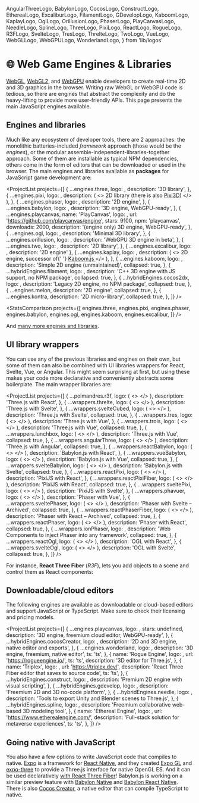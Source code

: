   AngularThreeLogo,
  BabylonLogo,
  CocosLogo,
  ConstructLogo,
  EtherealLogo,
  ExcaliburLogo,
  FilamentLogo,
  GDevelopLogo,
  KaboomLogo,
  KaplayLogo,
  OglLogo,
  OrillusionLogo,
  PhaserLogo,
  PlayCanvasLogo,
  NeedleLogo,
  SplineLogo,
  ThreeLogo,
  PixiLogo,
  ReactLogo,
  RogueLogo,
  R3FLogo,
  SvelteLogo,
  TresLogo,
  ThrelteLogo,
  TwoLogo,
  VueLogo,
  WebGLLogo,
  WebGPULogo,
  WonderlandLogo,
} from 'lib/logos'

# 🌐 Web Game Engines & Libraries

<NoBulletListStyles />
<IconsInTitlesStyles />

<WebGLLogo /> [WebGL](https://developer.mozilla.org/en-US/docs/Web/API/WebGL_API),
[WebGL2](https://webgl2fundamentals.org/webgl/lessons/webgl2-whats-new.html),
and <WebGPULogo /> [WebGPU](https://developer.chrome.com/en/docs/web-platform/webgpu/) enable
developers to create real-time 2D and 3D graphics in the browser. Writing raw WebGL or WebGPU code
is tedious, so there are engines that abstract the complexity and do the heavy-lifting to provide
more user-friendly APIs. This page presents the main JavaScript engines available.

## Engines and libraries

Much like any ecosystem of developer tools, there are 2 approaches: the monolithic batteries-included _framework_ approach (those would be the _engines_), or the modular assemble-independent-libraries-together approach. Some of them are installable as typical NPM dependencies, others come in the form of editors that can be downloaded or used in the browser. The main engines and libraries available as **packages** for JavaScript game development are:

<ProjectList
  projects={[
    {
      ...engines.three,
      logo: <ThreeLogo />,
      description: '3D library',
    },
    {
      ...engines.pixi,
      logo: <PixiLogo />,
      description: (
        <>
          2D library (there is also <a href="https://github.com/jnsmalm/pixi3d">Pixi3D</a>)
        </>
      ),
    },
    {
      ...engines.phaser,
      logo: <PhaserLogo />,
      description: '2D engine',
    },
    {
      ...engines.babylon,
      logo: <BabylonLogo />,
      description: '3D engine, WebGPU-ready',
    },
    {
      ...engines.playcanvas,
      name: 'PlayCanvas',
      logo: <PlayCanvasLogo />,
      url: 'https://github.com/playcanvas/engine',
      stars: 9100,
      npm: 'playcanvas',
      downloads: 2000,
      description: '(engine only) 3D engine, WebGPU-ready',
    },
    {
      ...engines.ogl,
      logo: <OglLogo />,
      description: 'Minimal 3D library',
    },
    {
      ...engines.orillusion,
      logo: <OrillusionLogo />,
      description: 'WebGPU 3D engine in beta',
    },
    {
      ...engines.two,
      logo: <TwoLogo />,
      description: '2D library',
    },
    { ...engines.excalibur, logo: <ExcaliburLogo />, description: '2D engine' },
    {
      ...engines.kaplay,
      logo: <KaplayLogo />,
      description: (
        <>
          2D engine, successor of{' '}
          <a href="https://kaboomjs.com/" target="_blank">
            Kaboom.js
          </a>
        </>
      ),
    },
    {
      ...engines.kaboom,
      logo: <KaboomLogo />,
      description: 'Simple 2D engine (unmaintained)',
      collapsed: true,
    },
    {
      ...hybridEngines.filament,
      logo: <FilamentLogo />,
      description: 'C++ 3D engine with JS support, no NPM package',
      collapsed: true,
    },
    {
      ...hybridEngines.cocos2dx,
      logo: <CocosLogo />,
      description: 'Legacy 2D engine, no NPM package',
      collapsed: true,
    },
    {
      ...engines.melon,
      description: '2D engine',
      collapsed: true,
    },
    {
      ...engines.kontra,
      description: '2D micro-library',
      collapsed: true,
    },
  ]}
/>

<StatsComparison
  projects={[
    engines.three,
    engines.pixi,
    engines.phaser,
    engines.babylon,
    engines.ogl,
    engines.kaboom,
    engines.excalibur,
  ]}
/>

And [many more engines and libraries](https://gist.github.com/dmnsgn/76878ba6903cf15789b712464875cfdc).

## UI library wrappers

You can use any of the previous libraries and engines on their own, but some of them can also be combined with UI libraries wrappers for React, Svelte, Vue, or Angular. This might seem surprising at first, but using these makes your code more declarative and conveniently abstracts some boilerplate. The main wrapper libraries are:

<ProjectList
  projects={[
    {
      ...poimandres.r3f,
      logo: (
        <>
          <ThreeLogo />
          <R3FLogo />
        </>
      ),
      description: 'Three.js with React',
    },
    {
      ...wrappers.threlte,
      logo: (
        <>
          <ThreeLogo />
          <ThrelteLogo />
        </>
      ),
      description: 'Three.js with Svelte',
    },
    {
      ...wrappers.svelteCubed,
      logo: (
        <>
          <ThreeLogo />
          <SvelteLogo />
        </>
      ),
      description: 'Three.js with Svelte',
      collapsed: true,
    },
    {
      ...wrappers.tres,
      logo: (
        <>
          <ThreeLogo />
          <TresLogo />
        </>
      ),
      description: 'Three.js with Vue',
    },
    {
      ...wrappers.trois,
      logo: (
        <>
          <ThreeLogo />
          <VueLogo />
        </>
      ),
      description: 'Three.js with Vue',
      collapsed: true,
    },
    {
      ...wrappers.lunchbox,
      logo: (
        <>
          <ThreeLogo />
          <VueLogo />
        </>
      ),
      description: 'Three.js with Vue',
      collapsed: true,
    },
    {
      ...wrappers.angularThree,
      logo: (
        <>
          <ThreeLogo />
          <AngularThreeLogo />
        </>
      ),
      description: 'Three.js with Angular',
      collapsed: true,
    },
    {
      ...wrappers.reactBabylon,
      logo: (
        <>
          <BabylonLogo />
          <ReactLogo />
        </>
      ),
      description: 'Babylon.js with React',
    },
    {
      ...wrappers.vueBabylon,
      logo: (
        <>
          <BabylonLogo />
          <VueLogo />
        </>
      ),
      description: 'Babylon.js with Vue',
      collapsed: true,
    },
    {
      ...wrappers.svelteBabylon,
      logo: (
        <>
          <BabylonLogo />
          <SvelteLogo />
        </>
      ),
      description: 'Babylon.js with Svelte',
      collapsed: true,
    },
    {
      ...wrappers.reactPixi,
      logo: (
        <>
          <PixiLogo />
          <ReactLogo />
        </>
      ),
      description: 'PixiJS with React',
    },
    {
      ...wrappers.reactPixiFiber,
      logo: (
        <>
          <PixiLogo />
          <ReactLogo />
        </>
      ),
      description: 'PixiJS with React',
      collapsed: true,
    },
    {
      ...wrappers.sveltePixi,
      logo: (
        <>
          <PixiLogo />
          <SvelteLogo />
        </>
      ),
      description: 'PixiJS with Svelte',
    },
    {
      ...wrappers.phavuer,
      logo: (
        <>
          <PhaserLogo />
          <VueLogo />
        </>
      ),
      description: 'Phaser with Vue',
    },
    {
      ...wrappers.sveltePhaser,
      logo: (
        <>
          <PhaserLogo />
          <SvelteLogo />
        </>
      ),
      description: 'Phaser with Svelte – Archived',
      collapsed: true,
    },
    {
      ...wrappers.reactPhaserFiber,
      logo: (
        <>
          <PhaserLogo />
          <ReactLogo />
        </>
      ),
      description: 'Phaser with React – Archived',
      collapsed: true,
    },
    {
      ...wrappers.reactPhaser,
      logo: (
        <>
          <PhaserLogo />
          <ReactLogo />
        </>
      ),
      description: 'Phaser with React',
      collapsed: true,
    },
    {
      ...wrappers.ionPhaser,
      logo: <PhaserLogo />,
      description: 'Web Components to inject Phaser into any framework',
      collapsed: true,
    },
    {
      ...wrappers.reactOgl,
      logo: (
        <>
          <OglLogo />
          <ReactLogo />
        </>
      ),
      description: 'OGL with React',
    },
    {
      ...wrappers.svelteOgl,
      logo: (
        <>
          <OglLogo />
          <SvelteLogo />
        </>
      ),
      description: 'OGL with Svelte',
      collapsed: true,
    },
  ]}
/>

For instance, **React Three Fiber** (_R3F_), lets you add objects to a scene and control them as React components:

<R3FSandpack />

## Downloadable/cloud editors

The following engines are available as downloadable or cloud-based editors and support JavaScript or TypeScript. Make sure to check their licensing and pricing models.

<ProjectList
  projects={[
    {
      ...engines.playcanvas,
      logo: <PlayCanvasLogo />,
      stars: undefined,
      description: '3D engine, freemium cloud editor, WebGPU-ready',
    },
    {
      ...hybridEngines.cocosCreator,
      logo: <CocosLogo />,
      description: '2D and 3D engine, native editor and exports',
    },
    {
      ...engines.wonderland,
      logo: <WonderlandLogo />,
      description: '3D engine, freemium, native editor',
      ts: 'ts',
    },
    {
      name: 'Rogue Engine',
      logo: <RogueLogo />,
      url: 'https://rogueengine.io/',
      ts: 'ts',
      description: '3D editor for Three.js',
    },
    {
      name: 'Triplex',
      logo: <R3FLogo />,
      url: 'https://triplex.dev/',
      description: 'React Three Fiber editor that saves to source code',
      ts: 'ts',
    },
    {
      ...hybridEngines.construct,
      logo: <ConstructLogo />,
      description: 'Premium 2D engine with visual scripting',
    },
    {
      ...hybridEngines.gdevelop,
      logo: <GDevelopLogo />,
      description: 'Freemium 2D and 3D no-code platform',
    },
    {
      ...hybridEngines.needle,
      logo: <NeedleLogo />,
      description: 'Tools to export Unity and Blender scenes to Three.js',
    },
    {
      ...hybridEngines.spline,
      logo: <SplineLogo />,
      description: 'Freemium collaborative web-based 3D modeling tool',
    },
    {
      name: 'Ethereal Engine',
      logo: <EtherealLogo />,
      url: 'https://www.etherealengine.com/',
      description: 'Full-stack solution for metaverse experiences',
      ts: 'ts',
    },
  ]}
/>

## Going native with JavaScript

You also have a few options to write JavaScript code that compiles to native. [Expo](https://expo.dev/) is a framework for [React Native](https://reactnative.dev/), and they created [Expo GL](https://docs.expo.dev/versions/latest/sdk/gl-view/) and [expo-three](https://github.com/expo/expo-three) to provide a Three.js interface for native OpenGL ES. And it can be used declaratively [with React Three Fiber](https://docs.pmnd.rs/react-three-fiber/getting-started/installation#react-native)! Babylon.js is working on a similar preview feature with [Babylon Native](https://www.babylonjs.com/native/) and [Babylon React Native](https://www.babylonjs.com/reactnative/). There is also [Cocos Creator](https://www.cocos.com/en/creator), a native editor that can compile TypeScript to native.
